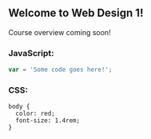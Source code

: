 ## Welcome to Web Design 1!

Course overview coming soon!

### JavaScript:

```js
var = 'Some code goes here!';
```

### CSS:

```css{2-3}
body {
  color: red;
  font-size: 1.4rem;
}
```
